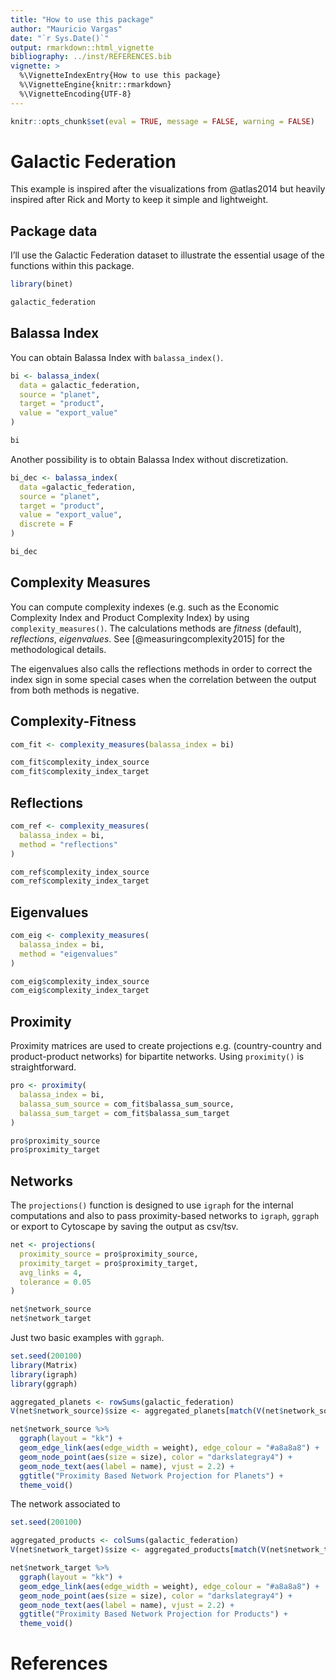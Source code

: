 ```yaml
---
title: "How to use this package"
author: "Mauricio Vargas"
date: "`r Sys.Date()`"
output: rmarkdown::html_vignette
bibliography: ../inst/REFERENCES.bib
vignette: >
  %\VignetteIndexEntry{How to use this package}
  %\VignetteEngine{knitr::rmarkdown}
  %\VignetteEncoding{UTF-8}
---
```


```r
knitr::opts_chunk$set(eval = TRUE, message = FALSE, warning = FALSE)
```

# Galactic Federation

This example is inspired after the visualizations from @atlas2014 but heavily
inspired after Rick and Morty to keep it simple and lightweight.

## Package data

I'll use the Galactic Federation dataset to illustrate the essential usage of the functions
within this package.

```r
library(binet)

galactic_federation
```

## Balassa Index

You can obtain Balassa Index with `balassa_index()`.

```r
bi <- balassa_index(
  data = galactic_federation,
  source = "planet",
  target = "product",
  value = "export_value"
)

bi
```

Another possibility is to obtain Balassa Index without discretization.

```r
bi_dec <- balassa_index(
  data =galactic_federation,
  source = "planet",
  target = "product",
  value = "export_value",
  discrete = F
)

bi_dec
```

## Complexity Measures

You can compute complexity indexes (e.g. such as the Economic Complexity Index and Product Complexity Index) by using `complexity_measures()`. The calculations methods are *fitness* (default), *reflections*, *eigenvalues*. See [@measuringcomplexity2015] for the methodological details.

The eigenvalues also calls the reflections methods in order to correct the index sign
in some special cases when the correlation between the output from both methods is negative.

##  Complexity-Fitness

```r
com_fit <- complexity_measures(balassa_index = bi)

com_fit$complexity_index_source
com_fit$complexity_index_target
```

## Reflections

```r
com_ref <- complexity_measures(
  balassa_index = bi,
  method = "reflections"
)

com_ref$complexity_index_source
com_ref$complexity_index_target
```

## Eigenvalues

```r
com_eig <- complexity_measures(
  balassa_index = bi,
  method = "eigenvalues"
)

com_eig$complexity_index_source
com_eig$complexity_index_target
```

## Proximity

Proximity matrices are used to create projections e.g. (country-country and product-product
networks) for bipartite networks. Using `proximity()` is straightforward.

```r
pro <- proximity(
  balassa_index = bi,
  balassa_sum_source = com_fit$balassa_sum_source,
  balassa_sum_target = com_fit$balassa_sum_target
)

pro$proximity_source
pro$proximity_target
```

## Networks

The `projections()` function is designed to use `igraph` for the internal
computations and also to pass proximity-based networks to `igraph`, `ggraph`
or export to Cytoscape by saving the output as csv/tsv.

```r
net <- projections(
  proximity_source = pro$proximity_source,
  proximity_target = pro$proximity_target,
  avg_links = 4,
  tolerance = 0.05
)

net$network_source
net$network_target
```

Just two basic examples with `ggraph`.
```r
set.seed(200100)
library(Matrix)
library(igraph)
library(ggraph)

aggregated_planets <- rowSums(galactic_federation)
V(net$network_source)$size <- aggregated_planets[match(V(net$network_source)$name, names(aggregated_planets))]

net$network_source %>% 
  ggraph(layout = "kk") +
  geom_edge_link(aes(edge_width = weight), edge_colour = "#a8a8a8") +
  geom_node_point(aes(size = size), color = "darkslategray4") +
  geom_node_text(aes(label = name), vjust = 2.2) +
  ggtitle("Proximity Based Network Projection for Planets") +
  theme_void()
```

The network associated to

```r
set.seed(200100)

aggregated_products <- colSums(galactic_federation)
V(net$network_target)$size <- aggregated_products[match(V(net$network_target)$name, names(aggregated_products))]

net$network_target %>% 
  ggraph(layout = "kk") +
  geom_edge_link(aes(edge_width = weight), edge_colour = "#a8a8a8") +
  geom_node_point(aes(size = size), color = "darkslategray4") +
  geom_node_text(aes(label = name), vjust = 2.2) +
  ggtitle("Proximity Based Network Projection for Products") +
  theme_void()
```

# References
